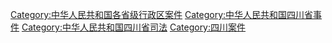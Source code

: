 [[Category:中华人民共和国各省级行政区案件|Category:中华人民共和国各省级行政区案件]]
[[Category:中华人民共和国四川省事件|Category:中华人民共和国四川省事件]]
[[Category:中华人民共和国四川省司法|Category:中华人民共和国四川省司法]]
[[Category:四川案件|Category:四川案件]]